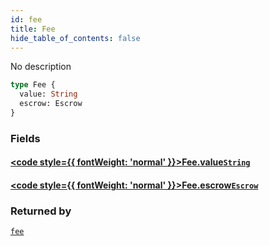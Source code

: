 ```yaml
---
id: fee
title: Fee
hide_table_of_contents: false
---
```








No description

```graphql
type Fee {
  value: String
  escrow: Escrow
}
```


### Fields

#### [<code style={{ fontWeight: 'normal' }}>Fee.<b>value</b></code>](#)<Bullet />[`String`](/docs/api/scalars/string) <Badge class="secondary" text="scalar"/>
> 
> 

#### [<code style={{ fontWeight: 'normal' }}>Fee.<b>escrow</b></code>](#)<Bullet />[`Escrow`](/docs/api/objects/escrow) <Badge class="secondary" text="object"/>
> 
> 



### Returned by

[`fee`](/docs/api/queries/fee)  <Badge class="secondary" text="query"/>




